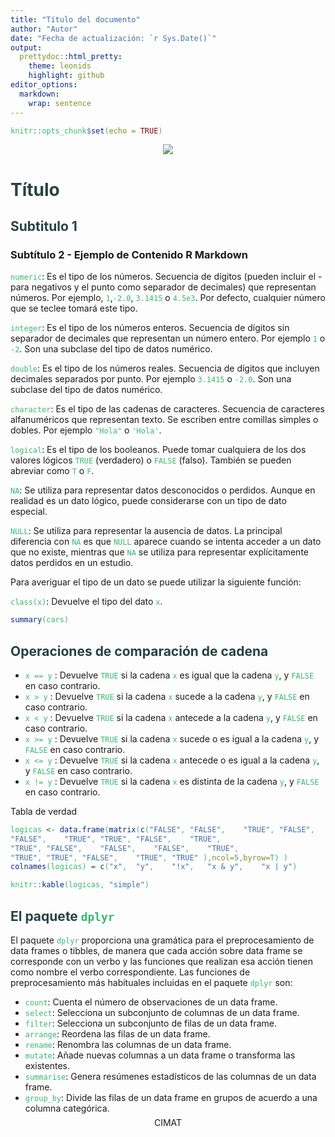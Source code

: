 ```yaml
---
title: "Título del documento"
author: "Autor"
date: "Fecha de actualización: `r Sys.Date()`"
output:
  prettydoc::html_pretty:
    theme: leonids
    highlight: github
editor_options: 
  markdown: 
    wrap: sentence
---
```


```r
knitr::opts_chunk$set(echo = TRUE)
```


<style>
@import url('https://fonts.googleapis.com/css2?family=Montserrat:ital,wght@0,100..900;1,100..900&display=swap');


.table.cover {
  background: linear-gradient(0deg, #385245, #3F3F3F);
}

:root {
  --titulos: #254342;
  --color-principal:#39b771;
}

header{
  display: none;
}

html {
  font-family: Montserrat;
}

h1, h2 {
  color:var(--titulos)!important;
}

code {
  color: var(--color-principal)!important;
}

th{
  background-color:#385245!important;
}


.author_name {
  color: var(--color-principal)!important ;
  font-weight: 50px!important;
  
}
.author_bio.mbm{
  color:#FFFFFF;
}

.banner{
    width: 100%;
    height: auto;
    position: relative;
    display: inline-block;
    text-align: center;
}
 
.texto-banner{
    position: absolute;
    top: 50%;
    left: 50%;
    transform: translate(-50%, -50%);
}

</style>

<div class="banner">
  <img src="https://filedn.com/l7tn2DSPOKzBTk4whXjXWof/Diplomado%20en%20Bio/Banner%20diplomado.jpg" />
  <div class="texto-banner"><!-- Texto encima de banner --></div>
</div>


<!-- INICIO DE DOCUMENTO R MARKDOWN -->


# Título 

## Subtitulo 1 

### Subtítulo 2 - Ejemplo de Contenido R Markdown

`numeric`: Es el tipo de los números.
Secuencia de dígitos (pueden incluir el - para negativos y el punto como separador de decimales) que representan números.
Por ejemplo, `1`,`-2.0`, `3.1415` o `4.5e3`.
Por defecto, cualquier número que se teclee tomará este tipo.

`integer`: Es el tipo de los números enteros.
Secuencia de dígitos sin separador de decimales que representan un número entero.
Por ejemplo `1` o `-2`.
Son una subclase del tipo de datos numérico.

`double`: Es el tipo de los números reales.
Secuencia de dígitos que incluyen decimales separados por punto.
Por ejemplo `3.1415` o `-2.0`.
Son una subclase del tipo de datos numérico.

`character`: Es el tipo de las cadenas de caracteres.
Secuencia de caracteres alfanuméricos que representan texto.
Se escriben entre comillas simples o dobles.
Por ejemplo `"Hola"` o `'Hola'`.

`logical`: Es el tipo de los booleanos.
Puede tomar cualquiera de los dos valores lógicos `TRUE` (verdadero) o `FALSE` (falso).
También se pueden abreviar como `T` o `F`.

`NA`: Se utiliza para representar datos desconocidos o perdidos.
Aunque en realidad es un dato lógico, puede considerarse con un tipo de dato especial.

`NULL`: Se utiliza para representar la ausencia de datos.
La principal diferencia con `NA` es que `NULL` aparece cuando se intenta acceder a un dato que no existe, mientras que `NA` se utiliza para representar explícitamente datos perdidos en un estudio.

Para averiguar el tipo de un dato se puede utilizar la siguiente función:

`class(x)`: Devuelve el tipo del dato `x`.

```r
summary(cars)
```


## Operaciones de comparación de cadena

-   `x == y` : Devuelve `TRUE` si la cadena `x` es igual que la cadena `y`, y `FALSE` en caso contrario.
-   `x > y` : Devuelve `TRUE` si la cadena `x` sucede a la cadena `y`, y `FALSE` en caso contrario.
-   `x < y` : Devuelve `TRUE` si la cadena `x` antecede a la cadena `y`, y `FALSE` en caso contrario.
-   `x >= y` : Devuelve `TRUE` si la cadena `x` sucede o es igual a la cadena `y`, y `FALSE` en caso contrario.
-   `x <= y` : Devuelve `TRUE` si la cadena `x` antecede o es igual a la cadena `y`, y `FALSE` en caso contrario.
-   `x != y` : Devuelve `TRUE` si la cadena `x` es distinta de la cadena `y`, y `FALSE` en caso contrario.

Tabla de verdad

```r
logicas <- data.frame(matrix(c("FALSE",	"FALSE",	"TRUE",	"FALSE",	"FALSE",
"FALSE",	"TRUE",	"TRUE",	"FALSE",	"TRUE",
"TRUE",	"FALSE",	"FALSE",	"FALSE",	"TRUE",
"TRUE",	"TRUE",	"FALSE",	"TRUE",	"TRUE" ),ncol=5,byrow=T) )
colnames(logicas) = c("x",	"y",	"!x",	"x & y",	"x | y") 
```

```r
knitr::kable(logicas, "simple")
```


## El paquete `dplyr`

El paquete `dplyr` proporciona una gramática para el preprocesamiento de data frames o tibbles, de manera que cada acción sobre data frame se corresponde con un verbo y las funciones que realizan esa acción tienen como nombre el verbo correspondiente.
Las funciones de preprocesamiento más habituales incluidas en el paquete `dplyr` son:

-   `count`: Cuenta el número de observaciones de un data frame.
-   `select`: Selecciona un subconjunto de columnas de un data frame.
-   `filter`: Selecciona un subconjunto de filas de un data frame.
-   `arrange`: Reordena las filas de un data frame.
-   `rename`: Renombra las columnas de un data frame.
-   `mutate`: Añade nuevas columnas a un data frame o transforma las existentes.
-   `summarise`: Genera resúmenes estadísticos de las columnas de un data frame.
-   `group_by`: Divide las filas de un data frame en grupos de acuerdo a una columna categórica.


<!-- FIN DE DOCUMENTO R MARKDOWN -->


<footer>
<div class="banner container">
  <div class="row">
  <div class="texto-banner"><!-- Texto footer --> CIMAT</div>
  </div>
</div>
</footer>

